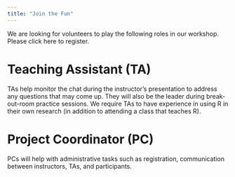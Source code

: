 ```yaml
---
title: "Join the Fun"
---
```


We are looking for volunteers to play the following roles in our workshop. Please click here to register. 

# Teaching Assistant (TA)
TAs help monitor the chat during the instructor's presentation to address any questions that may come up. They will also be the leader during break-out-room practice sessions. We require TAs to have experience in using R in their own research (in addition to attending a class that teaches R).

# Project Coordinator (PC)
PCs will help with administrative tasks such as registration, communication between instructors, TAs, and participants.  